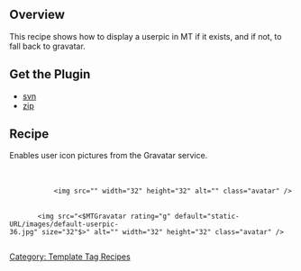 == Overview ==

This recipe shows how to display a userpic in MT if it exists, and if not, to fall back to gravatar.

== Get the Plugin ==

* [http://code.sixapart.com/svn/mtplugins/trunk/Gravatar/ svn] 
* [http://code.sixapart.com/trac/mtplugins/changeset/latest/trunk/Gravatar/?old_path=/&filename=Gravatar&format=zip zip]

== Recipe ==

Enables user icon pictures from the Gravatar service.


    <mt:IfNonEmpty tag="CommenterUserpic">
        <mt:CommenterUserpicAsset>
            <img src="<mt:AssetThumbnailURL width="32" height="32">" width="32" height="32" alt="<mt:CommentAuthor />" class="avatar" />
        </mt:CommenterUserpicAsset>
    <mt:Else>
        <img src="<$MTGravatar rating="g" default="static-URL/images/default-userpic-36.jpg" size="32"$>" alt="<mt:CommentAuthor />" width="32" height="32" class="avatar" />
    </mt:IfNonEmpty>

[[Category: Template Tag Recipes]]